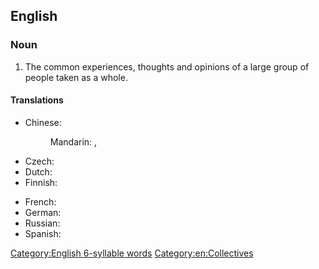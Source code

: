 ==English==
{{wikipedia}}

===Noun===
{{en-noun}}

# {{lb|en|psychology}} The common experiences, thoughts and opinions of a large group of people taken as a whole.

====Translations====
{{trans-top|experience of human species}}
* Chinese:
*: Mandarin: {{t|cmn|集體潛意識|sc=Hani}}, {{t|cmn|集体潜意识|sc=Hani}}
* Czech: {{t|cs|kolektivní nevědomí|n}}
* Dutch: {{t|nl|collectief onbewuste|n}}
* Finnish: {{t|fi|kollektiivinen alitajunta}}
{{trans-mid}}
* French: {{t+|fr|inconscient collectif}}
* German: {{t|de|kollektives Unbewusstes|n}}
* Russian: {{t|ru|коллекти́вное бессозна́тельное|n}}
* Spanish: {{t+|es|inconsciente colectivo|m}}
{{trans-bottom}}

[[Category:English 6-syllable words]]
[[Category:en:Collectives]]